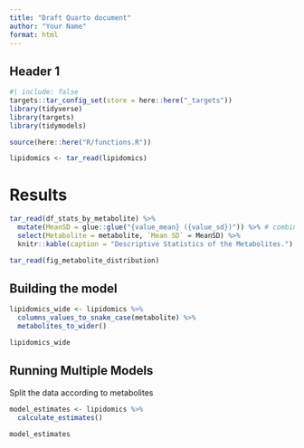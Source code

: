 ```yaml
---
title: "Draft Quarto document"
author: "Your Name"
format: html
---
```


## Header 1

```r
#| include: false
targets::tar_config_set(store = here::here("_targets"))
library(tidyverse)
library(targets)
library(tidymodels)

source(here::here("R/functions.R"))

lipidomics <- tar_read(lipidomics)
```

# Results

```r
tar_read(df_stats_by_metabolite) %>%
  mutate(MeanSD = glue::glue("{value_mean} ({value_sd})")) %>% # combine value_mean and value_sd into a new parameter
  select(Metabolite = metabolite, `Mean SD` = MeanSD) %>%
  knitr::kable(caption = "Descriptive Statistics of the Metabolites.") # Make table pretty
```

```r
tar_read(fig_metabolite_distribution)
```

## Building the model

```r
lipidomics_wide <- lipidomics %>%
  columns_values_to_snake_case(metabolite) %>%
  metabolites_to_wider()

lipidomics_wide
```

## Running Multiple Models

Split the data according to metabolites

```r
model_estimates <- lipidomics %>%
  calculate_estimates()

model_estimates
```
